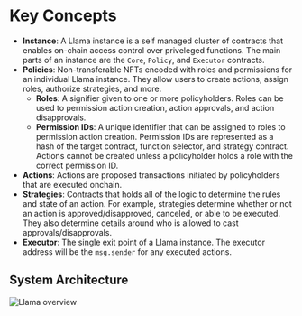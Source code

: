 # Key Concepts

- **Instance**: A Llama instance is a self managed cluster of contracts that enables on-chain access control over priveleged functions. The main parts of an instance are the `Core`, `Policy`, and `Executor` contracts.
- **Policies**: Non-transferable NFTs encoded with roles and permissions for an individual Llama instance. They allow users to create actions, assign roles, authorize strategies, and more.
  - **Roles**: A signifier given to one or more policyholders. Roles can be used to permission action creation, action approvals, and action disapprovals.
  - **Permission IDs**: A unique identifier that can be assigned to roles to permission action creation. Permission IDs are represented as a hash of the target contract, function selector, and strategy contract. Actions cannot be created unless a policyholder holds a role with the correct permission ID.
- **Actions**: Actions are proposed transactions initiated by policyholders that are executed onchain.
- **Strategies**: Contracts that holds all of the logic to determine the rules and state of an action. For example, strategies determine whether or not an action is approved/disapproved, canceled, or able to be executed. They also determine details around who is allowed to cast approvals/disapprovals.
- **Executor**: The single exit point of a Llama instance. The executor address will be the `msg.sender` for any executed actions.

## System Architecture

![Llama overview](../diagrams/llama-overview.png)
